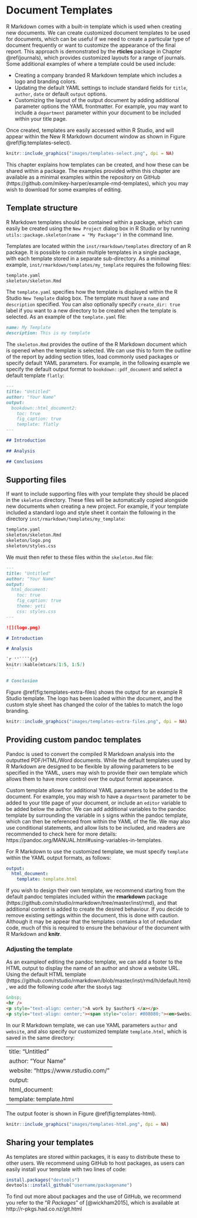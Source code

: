 # Document Templates

R Markdown comes with a built-in template which is used when creating new documents. We can create customized document templates to be used for documents, which can be useful if we need to create a particular type of document frequently or want to customize the appearance of the final report. This approach is demonstrated by the **rticles** package in Chapter \@ref(journals), which provides customized layouts for a range of journals. Some additional examples of where a template could be used include:

- Creating a company branded R Markdown template which includes a logo and branding colors.
- Updating the default YAML settings to include standard fields for `title`, `author`, `date` or default `output` options.
- Customizing the layout of the output document by adding additional parameter options the YAML frontmatter. For example, you may want to include a `department` parameter within your document to be included within your title page.

Once created, templates are easily accessed within R Studio, and will appear within the New R Markdown document window as shown in Figure \@ref(fig:templates-select).

```r
knitr::include_graphics("images/templates-select.png", dpi = NA)
```

This chapter explains how templates can be created, and how these can be shared within a package. The examples provided within this chapter are available as a minimal examples within the repository on GitHub (https://github.com/mikey-harper/example-rmd-templates), which you may wish to download for some examples of editing. 

<!--- Feel free to fork this repository if you want to host it yourself. Also may want to make a short repository name --->

## Template structure

R Markdown templates should be contained within a package, which can easily be created using the `New Project` dialog box in R Studio or by running `utils::package.skeleton(name = "My Package")` in the command line.

Templates are located within the `inst/rmarkdown/templates` directory of an R package. It is possible to contain multiple templates in a single package, with each template stored in a separate sub-directory. As a minimal example, `inst/rmarkdown/templates/my_template` requires the following files:

```markdown
template.yaml 
skeleton/skeleton.Rmd 
```

The `template.yaml` specifies how the template is displayed within the R Studio `New Template` dialog box. The template must have a `name` and `description` specified. You can also optionally specify  `create_dir: true` label if you want to a new directory to be created when the template is selected. As an example of the `template.yaml` file:

```markdown
name: My Template
description: This is my template
```

The `skeleton.Rmd` provides the outline of the R Markdown document which is opened when the template is selected. We can use this to form the outline of the report by adding section titles, load commonly used packages or specify default YAML parameters. For example, in the following example we specify the default output format to `bookdown::pdf_document` and select a default template `flatly`:

```markdown
---
title: "Untitled"
author: "Your Name"
output:
  bookdown::html_document2:
    toc: true
    fig_caption: true
    template: flatly
---

## Introduction

## Analysis

## Conclusions
```

## Supporting files

If want to include supporting files with your template they should be placed in the `skeleton` directory. These files will be automatically copied alongside new documents when creating a new project. For example, if your template included a standard logo and style sheet it contain the following in the directory `inst/rmarkdown/templates/my_template`:

```markdown
template.yaml 
skeleton/skeleton.Rmd 
skeleton/logo.png 
skeleton/styles.css 
```

We must then refer to these files within the `skeleton.Rmd` file:

````markdown
---
title: "Untitled"
author: "Your Name"
output:
  html_document:
    toc: true
    fig_caption: true
    theme: yeti
    css: styles.css
---

![](logo.png)

# Introduction

# Analysis

`r ''````{r}
knitr::kable(mtcars[1:5, 1:5])
```

# Conclusion
````

Figure \@ref(fig:templates-extra-files) shows the output for an example R Studio template. The logo has been loaded within the document, and the custom style sheet has changed the color of the tables to match the logo branding.

```r
knitr::include_graphics("images/templates-extra-files.png", dpi = NA)
```

## Providing custom pandoc templates

Pandoc is used to convert the compiled R Markdown analysis into the outputted PDF/HTML/Word documents. While the default templates used by R Markdown are designed to be flexible by allowing parameters to be specified in the YAML, users may wish to provide their own template which allows them to have more control over the output format appearance.

Custom template allows for additional YAML parameters to be added to the document. For example, you may wish to have a `department` parameter to be added to your title page of your document, or include an `editor` variable to be added below the author. We can add additional variables to the pandoc template by surrounding the variable in `$` signs within the pandoc template, which can then be referenced from within the YAML of the file. We may also use conditional statements, and allow lists to be included, and readers are recommended to check here for more details: https://pandoc.org/MANUAL.html#using-variables-in-templates.

For R Markdown to use the customized template, we must specify `template` within the YAML output formats, as follows:

```yaml
output:
  html_document:
    template: template.html
```

If you wish to design their own template, we recommend starting from the default pandoc templates included within the **rmarkdown** package (https://github.com/rstudio/rmarkdown/tree/master/inst/rmd), and that additional content is added to create the desired behaviour. If you decide to remove existing settings within the document, this is done with caution. Although it may be appear that the templates contains a lot of redundant code, much of this is required to ensure the behaviour of the document with R Markdown and **knitr**.

### Adjusting the template

As an exampleof editing the pandoc template, we can add a footer to the HTML output to display the name of an author and show a website URL. Using the default HTML template (https://github.com/rstudio/rmarkdown/blob/master/inst/rmd/h/default.html), we add the following code after the `$body$` tag:

```html
&nbsp;
<hr />
<p style="text-align: center;">A work by $author$ </a></p>
<p style="text-align: center;"><span style="color: #808080;"><em>$website$</em></span></p>
```

In our R Markdown template, we can use YAML parameters `author` and `website`, and also specify our customized template `template.html`, which is saved in the same directory:

---
title: "Untitled"
author: "Your Name"
website: "https://www.rstudio.com/"
output:
  html_document:
    template: template.html
---

The output footer is shown in Figure \@ref(fig:templates-html).

```r
knitr::include_graphics("images/templates-html.png", dpi = NA)
```

## Sharing your templates

As templates are stored within packages, it is easy to distribute these to other users. We recommend using GitHub to host packages, as users can easily install your template with two lines of code:

```r
install.packages("devtools")
devtools::install_github("username/packagename")
```

To find out more about packages and the use of GitHub, we recommend you refer to the "*R Packages*" of [@wickham2015], which is available at http://r-pkgs.had.co.nz/git.html
